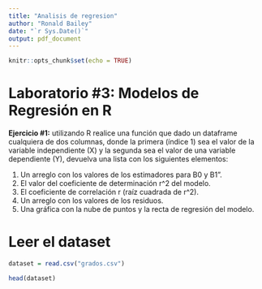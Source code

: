 ```yaml
---
title: "Analisis de regresion"
author: "Ronald Bailey"
date: "`r Sys.Date()`"
output: pdf_document
---
```


```r
knitr::opts_chunk$set(echo = TRUE)
```

# **Laboratorio #3: Modelos de Regresión en R**

**Ejercicio #1:** utilizando R realice una función que dado un dataframe
cualquiera de dos columnas, donde la primera (índice 1) sea el valor de
la variable independiente (X) y la segunda sea el valor de una variable
dependiente (Y), devuelva una lista con los siguientes elementos:

1. Un arreglo con los valores de los estimadores para B0 y B1".
2. El valor del coeficiente de determinación r^2 del modelo.
3. El coeficiente de correlación r (raíz cuadrada de r^2).
4. Un arreglo con los valores de los residuos.
5. Una gráfica con la nube de puntos y la recta de regresión del
modelo.

# Leer el dataset


```r
dataset = read.csv("grados.csv")

head(dataset)
```